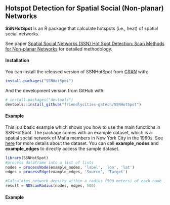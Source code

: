 ## Hotspot Detection for Spatial Social (Non-planar) Networks 

**SSNHotSpot** is an R package that calculate hotspots (i.e., heat) of spatial social networks. 

See paper [Spatial Social Networks (SSN) Hot Spot Detection: Scan Methods for Non-planar Networks](https://arxiv.org/pdf/2011.07702.pdf) for detailed methodology. 

#### Installation

You can install the released version of SSNHotSpot from [CRAN](https://CRAN.R-project.org) with:

``` r
install.packages("SSNHotSpot")
```

And the development version from GitHub with:

``` r
# install.packages("devtools")
devtools::install_github("friendlycities-gatech/SSNHotSpot")
```
#### Example

This is a basic example which shows you how to use the main functions in SSNHotSpot. The package comes with an example dataset, which is a spatial social network of Mafia members in New York City in the 1960s. See [here](https://drive.google.com/file/d/1guVURnryYUyXaJ3A7SoMFMpkv7CUx6He/view) for more details about the dataset. You can call **example_nodes** and **example_edges** to directly access the sample dataset. 

```r
library(SSNHotSpot)
#process dataframe into a list of lists 
nodes = processNode(example_nodes, 'label', 'lon', 'lat')
edges = processEdge(example_edges, 'Source', 'Target')

#Calculates network density within a radius (500 meters) of each node in a network
result = NDScanRadius(nodes, edges, 500)
```

#### Example
